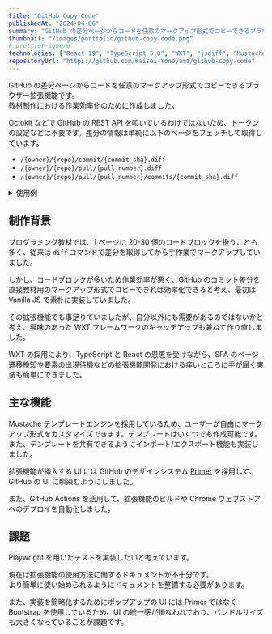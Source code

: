 ```yaml
---
title: "GitHub Copy Code"
publishedAt: "2024-04-06"
summary: "GitHub の差分ページからコードを任意のマークアップ形式でコピーできるブラウザー拡張機能です。WXT フレームワークのキャッチアップを兼ねて作りました。"
thumbnail: "/images/portfolio/github-copy-code.png"
# prettier-ignore
technologies: ["React 19", "TypeScript 5.0", "WXT", "jsdiff", "Mustache", "Primer", "extension API (Manifest V3)", "Clipboard API", "IndexedDB API", "Web Components", "GitHub Actions", "Bootstrap 5", "ESLint", "Prettier"]
repositoryUrl: "https://github.com/Kaisei-Yoneyama/github-copy-code"
---
```


GitHub の差分ページからコードを任意のマークアップ形式でコピーできるブラウザー拡張機能です。  
教材制作における作業効率化のために作成しました。

Octokit などで GitHub の REST API を叩いているわけではないため、トークンの設定などは不要です。差分の情報は単純に以下のページをフェッチして取得しています。

- `/{owner}/{repo}/commit/{commit_sha}.diff`
- `/{owner}/{repo}/pull/{pull_number}.diff`
- `/{owner}/{repo}/pull/{pull_number}/commits/{commit_sha}.diff`

<details>
<summary>使用例</summary>

[`8a0f895`](https://github.com/Kaisei-Yoneyama/github-copy-code/commit/8a0f8953e83b65b7954d3ac4fdb483b3ba5f8735) の差分をコピーした例です。  
このコミットの差分は小さいのですが、以下のように任意のマークアップ形式でコピーできます。

````md
<!-- Sample template -->

```diff-yml filePath=.github/workflows/deploy.yml newStart=44 oldStart=44
       - name: Use Node.js
         uses: actions/setup-node@49933ea5288caeca8642d1e84afbd3f7d6820020 # v4.4.0
         with:
-          node-version: 20
+          node-version: 22
           cache: "npm"
       - name: Install dependencies
         run: npm ci
```
````

</details>

## 制作背景

プログラミング教材では、1 ページに 20-30 個のコードブロックを扱うことも多く、従来は `diff` コマンドで差分を取得してから手作業でマークアップしていました。

しかし、コードブロックが多いため作業効率が悪く、GitHub のコミット差分を直接教材用のマークアップ形式でコピーできれば効率化できると考え、最初は Vanilla JS で素朴に実装していました。

その拡張機能でも事足りていましたが、自分以外にも需要があるのではないかと考え、興味のあった WXT フレームワークのキャッチアップも兼ねて作り直しました。

WXT の採用により、TypeScript と React の恩恵を受けながら、SPA のページ遷移検知や要素の出現待機などの拡張機能開発における痒いところに手が届く実装も簡単にできました。

## 主な機能

Mustache テンプレートエンジンを採用しているため、ユーザーが自由にマークアップ形式をカスタマイズできます。テンプレートはいくつでも作成可能です。また、テンプレートを共有できるようにインポート/エクスポート機能も実装しました。

拡張機能が挿入する UI には GitHub のデザインシステム [Primer](https://primer.style/) を採用して、GitHub の UI に馴染むようにしました。

また、GitHub Actions を活用して、拡張機能のビルドや Chrome ウェブストアへのデプロイを自動化しました。

## 課題

Playwright を用いたテストを実装したいと考えています。

現在は拡張機能の使用方法に関するドキュメントが不十分です。  
より簡単に使い始められるようにドキュメントを整備する必要があります。

また、実装を簡略化するためにポップアップの UI には Primer ではなく Bootstrap を使用しているため、UI の統一感が損なわれており、バンドルサイズも大きくなっていることが課題です。
